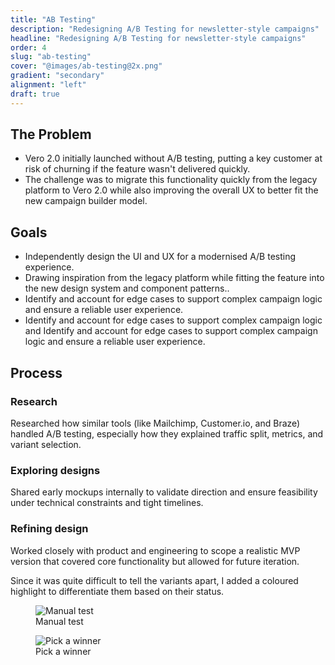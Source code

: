 ```yaml
---
title: "AB Testing"
description: "Redesigning A/B Testing for newsletter-style campaigns"
headline: "Redesigning A/B Testing for newsletter-style campaigns"
order: 4
slug: "ab-testing"
cover: "@images/ab-testing@2x.png"
gradient: "secondary"
alignment: "left"
draft: true
---
```




<CaseStudyCallout
  description="I designed the A/B testing experience for Vero 2.0, bringing back a critical
feature from the legacy platform. The goal was to modernise the flow,
integrate it into the new design system, and ensure it supported complex
campaign logic. I worked closely with engineers to polish the UI, maintain
consistency, and test functionality."
/>

## The Problem

- Vero 2.0 initially launched without A/B testing, putting a key customer at
  risk of churning if the feature wasn't delivered quickly.
- The challenge was to migrate this functionality quickly from the legacy
  platform to Vero 2.0 while also improving the overall UX to better fit the
  new campaign builder model.

## Goals

- Independently design the UI and UX for a modernised A/B testing experience.
- Drawing inspiration from the legacy platform while fitting the feature into
  the new design system and component patterns..
- Identify and account for edge cases to support complex campaign logic and
  ensure a reliable user experience.
- Identify and account for edge cases to support complex campaign logic and
  Identify and account for edge cases to support complex campaign logic and
  ensure a reliable user experience.

## Process

### Research

Researched how similar tools (like Mailchimp, Customer.io, and Braze) handled
A/B testing, especially how they explained traffic split, metrics, and variant
selection.

### Exploring designs

Shared early mockups internally to validate direction and ensure feasibility
under technical constraints and tight timelines.

### Refining design

Worked closely with product and engineering to scope a realistic MVP version
that covered core functionality but allowed for future iteration.

Since it was quite difficult to tell the variants apart, I added a coloured highlight to differentiate them based on their status.

<figure>
  <Image
    class="rounded-4xl bg-cyan-50"
    src={manualTestImage}
    alt="Manual test"
  />
  <figcaption>Manual test</figcaption>
</figure>

<figure>
  <Image
    class="rounded-4xl bg-yellow-50"
    src={pickAWinnerImage}
    alt="Pick a winner"
  />
  <figcaption>Pick a winner</figcaption>
</figure>
